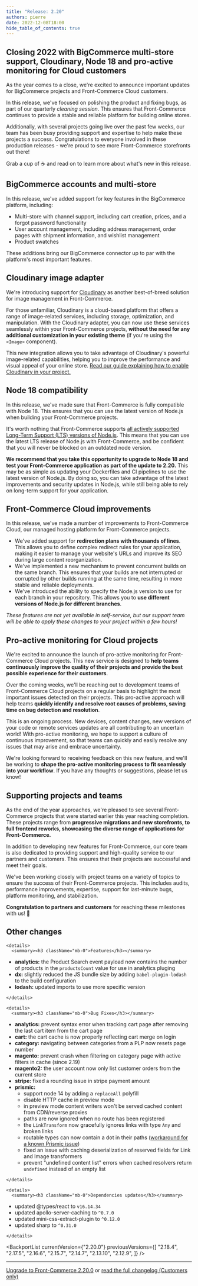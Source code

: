 ```yaml
---
title: "Release: 2.20"
authors: pierre
date: 2022-12-08T18:00
hide_table_of_contents: true
---
```


## Closing 2022 with BigCommerce multi-store support, Cloudinary, Node 18 and pro-active monitoring for Cloud customers

As the year comes to a close, we're excited to announce important updates for
BigCommerce projects and Front-Commerce Cloud customers.

In this release, we've focused on polishing the product and fixing bugs, as part
of our quarterly _cleaning session_. This ensures that Front-Commerce continues
to provide a stable and reliable platform for building online stores.

Additionally, with several projects going live over the past few weeks, our team
has been busy providing support and expertise to help make these projects a
success. Congratulations to everyone involved in these production releases -
we're proud to see more Front-Commerce storefronts out there!

Grab a cup of ☕ and read on to learn more about what's new in this release.

<!-- truncate -->


## BigCommerce accounts and multi-store

In this release, we've added support for key features in the BigCommerce
platform, including:

- Multi-store with channel support, including cart creation, prices, and a
  forgot password functionality
- User account management, including address management, order pages with
  shipment information, and wishlist management
- Product swatches

These additions bring our BigCommerce connector up to par with the platform's
most important features.

## Cloudinary image adapter

We're introducing support for [Cloudinary](https://cloudinary.com/) as another
best-of-breed solution for image management in Front-Commerce.

For those unfamiliar, Cloudinary is a cloud-based platform that offers a range
of image-related services, including storage, optimization, and manipulation.
With the Cloudinary adapter, you can now use these services seamlessly within
your Front-Commerce projects, **without the need for any additional
customization in your existing theme** (if you're using the `<Image>`
component).

This new integration allows you to take advantage of Cloudinary's powerful
image-related capabilities, helping you to improve the performance and visual
appeal of your online store.
[Read our guide explaining how to enable Cloudinary in your project.](/docs/2.x/advanced/images-adapters/cloudinary)

## Node 18 compatibility

In this release, we've made sure that Front-Commerce is fully compatible with
Node 18. This ensures that you can use the latest version of Node.js when
building your Front-Commerce projects.

It's worth nothing that Front-Commerce supports
[all actively supported Long-Term Support (LTS) versions of Node.js](https://endoflife.date/nodejs).
This means that you can use the latest LTS release of Node.js with
Front-Commerce, and be confident that you will never be blocked on an outdated
node version.

**We recommend that you take this opportunity to upgrade to Node 18 and test
your Front-Commerce application as part of the update to 2.20.** This may be as
simple as updating your Dockerfiles and CI pipelines to use the latest version
of Node.js. By doing so, you can take advantage of the latest improvements and
security updates in Node.js, while still being able to rely on long-term support
for your application.

## Front-Commerce Cloud improvements

In this release, we've made a number of improvements to Front-Commerce Cloud,
our managed hosting platform for Front-Commerce projects.

- We've added support for **redirection plans with thousands of lines**. This
  allows you to define complex redirect rules for your application, making it
  easier to manage your website's URLs and improve its SEO during large content
  reorganization.
- We've implemented a new mechanism to prevent concurrent builds on the same
  branch. This ensures that your builds are not interrupted or corrupted by
  other builds running at the same time, resulting in more stable and reliable
  deployments.
- We've introduced the ability to specify the Node.js version to use for each
  branch in your repository. This allows you to **use different versions of
  Node.js for different branches**.

_These features are not yet available in self-service, but <ContactLink>our
support team</ContactLink> will be able to apply these changes to your project
within a few hours!_

## Pro-active monitoring for Cloud projects

We're excited to announce the launch of pro-active monitoring for Front-Commerce
Cloud projects. This new service is designed to **help teams continuously
improve the quality of their projects and provide the best possible experience
for their customers**.

Over the coming weeks, we'll be reaching out to development teams of
Front-Commerce Cloud projects on a regular basis to highlight the most important
issues detected on their projects. This pro-active approach will help teams
**quickly identify and resolve root causes of problems, saving time on bug
detection and resolution**.

This is an ongoing process. New devices, content changes, new versions of your
code or remote services updates are all contributing to an uncertain world! With
pro-active monitoring, we hope to support a culture of continuous improvement,
so that teams can quickly and easily resolve any issues that may arise and
embrace uncertainty.

We're looking forward to receiving feedback on this new feature, and we'll be
working to **shape the pro-active monitoring process to fit seamlessly into your
workflow**. If you have any thoughts or suggestions, <ContactLink>please let us
know!</ContactLink>

## Supporting projects and teams

As the end of the year approaches, we're pleased to see several Front-Commerce
projects that were started earlier this year reaching completion. These projects
range from **progressive migrations and new storefronts, to full frontend
reworks, showcasing the diverse range of applications for Front-Commerce.**

In addition to developing new features for Front-Commerce, our core team is also
dedicated to providing support and high-quality service to our partners and
customers. This ensures that their projects are successful and meet their goals.

We've been working closely with project teams on a variety of topics to ensure
the success of their Front-Commerce projects. This includes audits, performance
improvements, expertise, support for last-minute bugs, platform monitoring, and
stabilization.

**Congratulation to partners and customers** for reaching these milestones with
us! 🎉

## Other changes

```mdx-code-block
<details>
  <summary><h3 className="mb-0">Features</h3></summary>
```

- **analytics:** the Product Search event payload now contains the number of
  products in the `productsCount` value for use in analytics pluging
- **dx:** slightly reduced the JS bundle size by adding `babel-plugin-lodash` to
  the build configuration
- **lodash:** updated imports to use more specific version

```mdx-code-block
</details>

<details>
  <summary><h3 className="mb-0">Bug Fixes</h3></summary>
```

- **analytics:** prevent syntax error when tracking cart page after removing the
  last cart item from the cart page
- **cart:** the cart cache is now properly reflecting cart merge on login
- **category:** navigating between categories from a PLP now resets page number
- **magento:** prevent crash when filtering on category page with active filters
  in cache (since 2.19)
- **magento2:** the user account now only list customer orders from the current
  store
- **stripe:** fixed a rounding issue in stripe payment amount
- **prismic:**
  - support node 14 by adding a `replaceAll` polyfill
  - disable HTTP cache in preview mode
  - in preview mode content writers won't be served cached content from
    CDN/reverse proxies
  - paths are now ignored when no route has been registered
  - the `LinkTransform` now gracefully ignores links with type `Any` and broken
    links
  - routable types can now contain a dot in their paths
    ([workaround for a known Prismic issue](https://community.prismic.io/t/routes-with-suffix/11546))
  - fixed an issue with caching deserialization of reserved fields for Link and
    Image transformers
  - prevent "undefined content list" errors when cached resolvers return
    `undefined` instead of an empty list

```mdx-code-block
</details>

<details>
  <summary><h3 className="mb-0">Dependencies updates</h3></summary>
```

- updated @types/react to `v16.14.34`
- updated apollo-server-caching to `^0.7.0`
- updated mini-css-extract-plugin to `^0.12.0`
- updated sharp to `^0.31.0`

```mdx-code-block
</details>
```

<BackportList
  currentVersion={"2.20.0"}
  previousVersions={[
    "2.18.4",
    "2.17.5",
    "2.16.6",
    "2.15.7",
    "2.14.7",
    "2.13.10",
    "2.12.9",
  ]}
/>

<hr />

<ChangelogFooter>

[Upgrade to Front-Commerce 2.20.0](/docs/2.x/appendices/migration-guides#2190---2200)
or
[read the full changelog (Customers only)](https://gitlab.blackswift.cloud/front-commerce/front-commerce/-/releases/2.20.0)

</ChangelogFooter>
